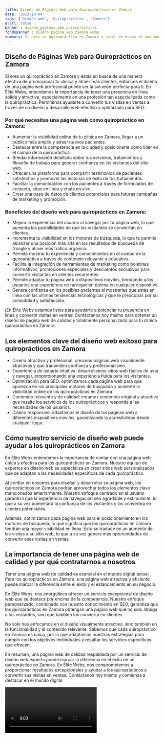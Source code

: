 ```yaml
---
title: Diseño de Páginas Web para Quiroprácticos en Zamora
date: '2023-10-04'
tags: ['Diseño web', 'Quiroprácticos', 'Zamora']
draft: false
banner : diseño_paginas_web_quiroprácticos
fondoBanner : diseño_pagina_web_zamora.webp
summary: Si eres un quiropráctico en Zamora y estás en busca de una manera efectiva de promocionar tu clínica y atraer más clientes, entonces el diseño de una página web profesional puede ser la solución perfecta para ti. En Élite Webs, entendemos la importancia de tener una presencia en línea sólida y atractiva, especialmente en una profesión tan especializada como la quiropráctica. Permítenos ayudarte a convertir tus visitas en ventas a través de un diseño y desarrollo web efectivo y optimizado para SEO.
---
```


## Diseño de Páginas Web para Quiroprácticos en Zamora

Si eres un quiropráctico en Zamora y estás en busca de una manera efectiva de promocionar tu clínica y atraer más clientes, entonces el diseño de una página web profesional puede ser la solución perfecta para ti. En Élite Webs, entendemos la importancia de tener una presencia en línea sólida y atractiva, especialmente en una profesión tan especializada como la quiropráctica. Permítenos ayudarte a convertir tus visitas en ventas a través de un diseño y desarrollo web efectivo y optimizado para SEO.

### Por qué necesitas una página web como quiropráctico en Zamora:

- Aumentar la visibilidad online de tu clínica en Zamora, llegar a un público más amplio y atraer nuevos pacientes.
- Destacar entre la competencia en la ciudad y posicionarte como líder en el campo de la quiropráctica.
- Brindar información detallada sobre tus servicios, tratamientos y filosofía de trabajo para generar confianza en los visitantes del sitio web.
- Ofrecer una plataforma para compartir testimonios de pacientes satisfechos y promover las historias de éxito de tus tratamientos.
- Facilitar la comunicación con los pacientes a través de formularios de contacto, citas en línea y chats en vivo.
- Crear una base de datos de clientes potenciales para futuras campañas de marketing y promoción.

### Beneficios del diseño web para quiroprácticos en Zamora:

- Mejora la experiencia del usuario al navegar por tu página web, lo que aumenta las posibilidades de que los visitantes se conviertan en clientes.
- Incrementa tu visibilidad en los motores de búsqueda, lo que te permite alcanzar una posición más alta en los resultados de búsqueda de Google y atraer más tráfico orgánico.
- Permite mostrar tu experiencia y conocimientos en el campo de la quiropráctica a través de contenido relevante y educativo.
- Facilita la integración de herramientas de marketing como boletines informativos, promociones especiales y descuentos exclusivos para convertir visitantes en clientes recurrentes.
- Permite adaptar tu página web a dispositivos móviles, brindando a los usuarios una experiencia de navegación óptima en cualquier dispositivo.
- Genera confianza en los posibles pacientes al mostrarles que estás en línea con las últimas tendencias tecnológicas y que te preocupas por su comodidad y satisfacción.

¡En Élite Webs estamos listos para ayudarte a potenciar tu presencia en línea y convertir visitas en ventas! Contáctanos hoy mismo para obtener un diseño de página web de calidad y totalmente personalizado para tu clínica quiropráctica en Zamora.

<GifSeo />

<Cta />

## Los elementos clave del diseño web exitoso para quiroprácticos en Zamora
- Diseño atractivo y profesional: creamos páginas web visualmente atractivas y que transmiten confianza y profesionalismo.
- Experiencia de usuario intuitiva: desarrollamos sitios web fáciles de usar y navegar, proporcionando una experiencia fluida para los visitantes.
- Optimización para SEO: optimizamos cada página web para que aparezca en los principales motores de búsqueda y aumente la visibilidad online de los quiroprácticos en Zamora.
- Contenido relevante y de calidad: creamos contenido original y atractivo que resalte los servicios de los quiroprácticos y responda a las necesidades de los usuarios.
- Diseño responsive: adaptamos el diseño de las páginas web a diferentes dispositivos móviles, garantizando la accesibilidad desde cualquier lugar.

## Cómo nuestro servicio de diseño web puede ayudar a los quiroprácticos en Zamora
En Élite Webs entendemos la importancia de contar con una página web única y efectiva para los quiroprácticos en Zamora. Nuestro equipo de expertos en diseño web se especializa en crear sitios web personalizados que se adaptan a las necesidades específicas de cada quiropráctico.

Al confiar en nosotros para diseñar y desarrollar su página web, los quiroprácticos en Zamora podrán aprovechar todos los elementos clave mencionados anteriormente. Nuestro enfoque centrado en el usuario garantiza que la experiencia de navegación sea agradable y estimulante, lo que a su vez aumentará la confianza de los visitantes y los convertirá en clientes potenciales.

Además, optimizamos cada página web para el posicionamiento en los motores de búsqueda, lo que significa que los quiroprácticos en Zamora tendrán una mayor visibilidad en línea. Esto se traduce en un aumento de las visitas a su sitio web, lo que a su vez genera más oportunidades de convertir esas visitas en ventas.

## La importancia de tener una página web de calidad y por qué contratarnos a nosotros
Tener una página web de calidad es esencial en el mundo digital actual. Para los quiroprácticos en Zamora, una página web atractiva y eficiente puede marcar la diferencia entre el éxito y el estancamiento en su negocio.

En Élite Webs, nos enorgullece ofrecer un servicio excepcional de diseño web que se destaca por encima de la competencia. Nuestro enfoque personalizado, combinado con nuestro conocimiento en SEO, garantiza que los quiroprácticos en Zamora obtengan una página web que no solo atraiga a los visitantes, sino que también los convierta en clientes.

No solo nos enfocamos en el diseño visualmente atractivo, sino también en la funcionalidad y el contenido relevante. Sabemos que cada quiropráctico en Zamora es único, por lo que adaptamos nuestras estrategias para cumplir con los objetivos individuales y resaltar los servicios específicos que ofrecen.

En resumen, una página web de calidad respaldada por un servicio de diseño web experto puede marcar la diferencia en el éxito de un quiropráctico en Zamora. En Élite Webs, nos comprometemos a proporcionar resultados excepcionales y ayudar a los quiroprácticos a convertir sus visitas en ventas. Contáctanos hoy mismo y comienza a destacar en el mundo digital.

<Video />

<CtaBot job='Quiroprácticos' city='Zamora'/>

<Gmaps query='Zamora+españa+maps' />
